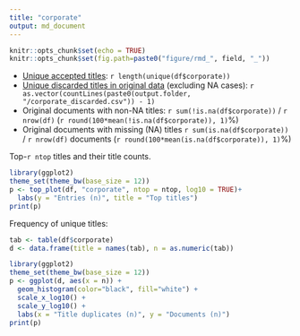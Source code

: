 ```yaml
---
title: "corporate"
output: md_document
---
```



```r
knitr::opts_chunk$set(echo = TRUE)
knitr::opts_chunk$set(fig.path=paste0("figure/rmd_", field, "_"))
```

* [Unique accepted titles](output.tables/title_accepted.csv): `r length(unique(df$corporate))`
* [Unique discarded titles in original data](output.tables/title_discarded.csv) (excluding NA cases): `r as.vector(countLines(paste0(output.folder, "/corporate_discarded.csv")) - 1)` 
* Original documents with non-NA titles: `r sum(!is.na(df$corporate))` / `r nrow(df)` (`r round(100*mean(!is.na(df$corporate)), 1)`%)
* Original documents with missing (NA) titles `r sum(is.na(df$corporate))` / `r nrow(df)` documents (`r round(100*mean(is.na(df$corporate)), 1)`%)


 Top-`r ntop` titles and their title counts.
 
```r
library(ggplot2)
theme_set(theme_bw(base_size = 12))
p <- top_plot(df, "corporate", ntop = ntop, log10 = TRUE)+
  labs(y = "Entries (n)", title = "Top titles")
print(p)
``` 

Frequency of unique titles:
  
```r
tab <- table(df$corporate)
d <- data.frame(title = names(tab), n = as.numeric(tab))

library(ggplot2)
theme_set(theme_bw(base_size = 12))
p <- ggplot(d, aes(x = n)) +
  geom_histogram(color="black", fill="white") +
  scale_x_log10() +
  scale_y_log10() +
  labs(x = "Title duplicates (n)", y = "Documents (n)")
print(p)
```